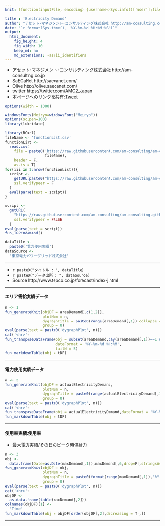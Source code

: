 ```yaml
---
knit: (function(inputFile, encoding) {username<-Sys.info()['user'];fileName<-'defaultPath.csv';pathToFile <-paste0('C:/Users/', username,'/Desktop/pathToCSV/');setwd(pathToFile);buf0<-read.csv(fileName,header = F,skip = 0,stringsAsFactor = F,check.names = F,fileEncoding = 'utf-8');timeStamp<-format(Sys.time(),'%Y%m%d%H%M%S');rmarkdown::render(inputFile, encoding = encoding, output_file = paste0('C:/Users/',username,buf0[2,1],'charts/','am-consulting.co.jp-ElectricityDemand.html')) })

title : 'Electricity Demand'
author: "アセット･マネジメント･コンサルティング株式会社 http://am-consulting.co.jp"
date: "`r format(Sys.time(), '%Y-%m-%d %H:%M:%S')`"
output: 
  html_document:
    fig_height: 4
    fig_width: 10
    keep_md: no
    md_extensions: -ascii_identifiers 
---
```

<link href="http://knowledgevault.saecanet.com/components/rmarkdown-html.css" rel="stylesheet">
<style>.main-container {max-width : 1000px;}</style>
<script src="http://knowledgevault.saecanet.com/components/JavascriptCode.js"></script>

- アセット･マネジメント･コンサルティング株式会社 http://am-consulting.co.jp
- SaECaNet http://saecanet.com/
- Olive http://olive.saecanet.com/
- twitter https://twitter.com/AMC2_Japan
- 本ページへのリンクを共有:<a href="https://twitter.com/share" class="twitter-share-button" data-via="AMC2_Japan" data-size="large">Tweet</a> <script>!function(d,s,id){var js,fjs=d.getElementsByTagName(s)[0],p=/^http:/.test(d.location)?'http':'https';if(!d.getElementById(id)){js=d.createElement(s);js.id=id;js.src=p+'://platform.twitter.com/widgets.js';fjs.parentNode.insertBefore(js,fjs);}}(document, 'script', 'twitter-wjs');</script>

```r
options(width = 1000)
```

```r
windowsFonts(Meiryo=windowsFont("Meiryo"))
options(scipen=100)
library(lubridate)
```

```r
library(RCurl)
fileName <- 'functionList.csv'
functionList <-
  read.csv(
    file = paste0('https://raw.githubusercontent.com/am-consulting/am-consulting.github.io/master/csv/',
                  fileName),
    header = F,
    as.is = T)
for(iii in 1:nrow(functionList)){
  script <- 
    getURL(paste0("https://raw.githubusercontent.com/am-consulting/am-consulting.github.io/master/", functionList[iii,1]),
    ssl.verifypeer = F
  )
  eval(parse(text = script))
}
```

```r
script <-
  getURL(
    "https://raw.githubusercontent.com/am-consulting/am-consulting.github.io/master/importTEPCOdemandData.r",
    ssl.verifypeer = FALSE
  )
eval(parse(text = script))
fun_TEPCOdemand()
```

```r
dataTitle <- 
  paste0('電力使用実績')
dataSource <- 
  '東京電力パワーグリッド株式会社'
```

***

- `r paste0("タイトル : ", dataTitle)`
- `r paste0("データ出所 : ", dataSource)`
- Source http://www.tepco.co.jp/forecast/index-j.html

***

#### エリア需給実績データ

```r
n <- 1
fun_generateKnit(objDF = areaDemand[,c(1,2)],
                 plotNum = n,
                 dygraphTitle = paste0(range(areaDemand[,1]),collapse = ' ~ '),
                 group = 0)
eval(parse(text = paste0('dygraphPlot', n)))
cat('<hr>')
fun_transposeDataFrame(obj = subset(areaDemand,day(areaDemand[,1])==1 & hour(areaDemand[,1])==18),
                       dateFormat = '%Y-%m-%d %H:%M',
                       tailN = 5)
fun_markdownTable(obj = tDF)
```

***
#### 電力使用実績データ

```r
n <- 2
fun_generateKnit(objDF = actualElectricityDemand,
                 plotNum = n,
                 dygraphTitle = paste0(range(actualElectricityDemand[,1]),collapse = ' ~ '),
                 group = 0)
eval(parse(text = paste0('dygraphPlot', n)))
cat('<hr>')
fun_transposeDataFrame(obj = actualElectricityDemand,dateFormat = '%Y-%m-%d %H:%M',tailN = 7)
fun_markdownTable(obj = tDF)
```

***
#### 使用率実績:使用率
- 最大電力実績/その日のピーク時供給力

```r
n <- 3
obj <-
  data.frame(Date=as.Date(maxDemand[,1]),maxDemand[,6,drop=F],stringsAsFactors = F,check.names = F)
fun_generateKnit(objDF = obj,
                 plotNum = n,
                 dygraphTitle = paste0(format(range(maxDemand[,1]),'%Y-%m-%d'),collapse = ' ~ '),
                 group = 0)
eval(parse(text = paste0('dygraphPlot', n)))
cat('<hr>')
objDF <- 
  as.data.frame(table(maxDemand[,2]))
colnames(objDF)[1] <- 
  'Time'
fun_markdownTable(obj = objDF[order(objDF[,2],decreasing = T),])
```

***
<script>MakeNegative();</script>
<script>
  (function(i,s,o,g,r,a,m){i['GoogleAnalyticsObject']=r;i[r]=i[r]||function(){
  (i[r].q=i[r].q||[]).push(arguments)},i[r].l=1*new Date();a=s.createElement(o),
  m=s.getElementsByTagName(o)[0];a.async=1;a.src=g;m.parentNode.insertBefore(a,m)
  })(window,document,'script','https://www.google-analytics.com/analytics.js','ga');

  ga('create', 'UA-3077339-5', 'auto');
  ga('send', 'pageview');

</script>
